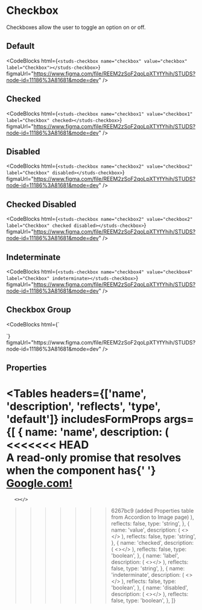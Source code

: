 # Checkbox

<HeaderComponent
  htmlTag="studs-checkbox"
  jsxTag="StudsCheckbox"
  version="Since 2.0"
  status="Stable"
/>

Checkboxes allow the user to toggle an option on or off.

## Default

<ResizerFeatures>
  <studs-checkbox
    name="checkbox"
    value="checkbox"
    label="Checkbox"
  ></studs-checkbox>
</ResizerFeatures>

<CodeBlocks
  html={`
<studs-checkbox name="checkbox" value="checkbox" label="Checkbox"></studs-checkbox>
  `}
  figmaUrl="https://www.figma.com/file/REEM2zSoF2qoLpXTYfYhih/STUDS?node-id=11186%3A81681&mode=dev"
/>

## Checked

<ResizerFeatures>
  <studs-checkbox
    name="checkbox1"
    value="checkbox1"
    label="Checkbox"
    checked=""
  ></studs-checkbox>
</ResizerFeatures>

<CodeBlocks
  html={`
<studs-checkbox name="checkbox1" value="checkbox1" label="Checkbox" checked></studs-checkbox>
  `}
  figmaUrl="https://www.figma.com/file/REEM2zSoF2qoLpXTYfYhih/STUDS?node-id=11186%3A81681&mode=dev"
/>

## Disabled

<ResizerFeatures>
  <studs-checkbox
    name="checkbox2"
    value="checkbox2"
    label="Checkbox"
    disabled=""
  ></studs-checkbox>
</ResizerFeatures>

<CodeBlocks
  html={`
<studs-checkbox name="checkbox2" value="checkbox2" label="Checkbox" disabled></studs-checkbox>
  `}
  figmaUrl="https://www.figma.com/file/REEM2zSoF2qoLpXTYfYhih/STUDS?node-id=11186%3A81681&mode=dev"
/>

## Checked Disabled

<ResizerFeatures>
  <studs-checkbox
    name="checkbox3"
    value="checkbox3"
    label="Checkbox"
    checked=""
    disabled=""
  ></studs-checkbox>
</ResizerFeatures>

<CodeBlocks
  html={`
<studs-checkbox name="checkbox2" value="checkbox2" label="Checkbox" checked disabled></studs-checkbox>
  `}
  figmaUrl="https://www.figma.com/file/REEM2zSoF2qoLpXTYfYhih/STUDS?node-id=11186%3A81681&mode=dev"
/>

## Indeterminate

<ResizerFeatures>
  <studs-checkbox
    name="checkbox4"
    value="checkbox4"
    label="Checkbox"
    indeterminate=""
  ></studs-checkbox>
</ResizerFeatures>

<CodeBlocks
  html={`
<studs-checkbox name="checkbox4" value="checkbox4" label="Checkbox" indeterminate></studs-checkbox>
  `}
  figmaUrl="https://www.figma.com/file/REEM2zSoF2qoLpXTYfYhih/STUDS?node-id=11186%3A81681&mode=dev"
/>

## Checkbox Group

<ResizerFeatures>
  <studs-checkbox
    name="group1"
    value="group1"
    label="Group Option 1"
  ></studs-checkbox>
  <studs-checkbox
    name="group2"
    value="group2"
    label="Group Option 2"
  ></studs-checkbox>
  <studs-checkbox
    name="group3"
    value="group3"
    label="Group Option 3"
  ></studs-checkbox>
</ResizerFeatures>

<CodeBlocks
  html={`
<div>
  <studs-checkbox name="group1" value="group1" label="Group Option 1"></studs-checkbox>
  <studs-checkbox name="group2" value="group2" label="Group Option 2"></studs-checkbox>
  <studs-checkbox name="group3" value="group3" label="Group Option 3"></studs-checkbox>
</div>
  `}
  figmaUrl="https://www.figma.com/file/REEM2zSoF2qoLpXTYfYhih/STUDS?node-id=11186%3A81681&mode=dev"
/>

## Properties

<Tables
  headers={['name', 'description', 'reflects', 'type', 'default']}
  includesFormProps
  args={[
    {
      name: 'name',
      description: (
<<<<<<< HEAD
        <div>
          A read-only promise that resolves when the component has{' '}
          <a href="https://www.google.com">Google.com!</a>
        </div>
=======
       <></>
>>>>>>> 6267bc9 (added Properties table from Accordion to Image page)
      ),
      reflects: false,
      type: 'string',
    },
    {
      name: 'value',
      description: (
       <></>
      ),
      reflects: false,
      type: 'string',
    },
    {
      name: 'checked',
      description: (
       <></>
      ),
      reflects: false,
      type: 'boolean',
    },
    {
      name: 'label',
      description: (
       <></>
      ),
      reflects: false,
      type: 'string',
    },
    {
      name: 'indeterminate',
      description: (
       <></>
      ),
      reflects: false,
      type: 'boolean',
    },
    {
      name: 'disabled',
      description: (
       <></>
      ),
      reflects: false,
      type: 'boolean',
    },
  ]}
></Tables>
